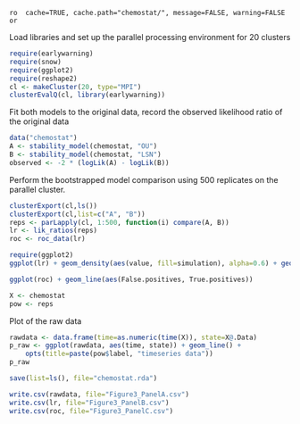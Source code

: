 `ro  cache=TRUE, cache.path="chemostat/", message=FALSE, warning=FALSE or`

Load libraries and set up the parallel processing environment for 20 clusters

```r
require(earlywarning)
require(snow)
require(ggplot2)
require(reshape2)
cl <- makeCluster(20, type="MPI")
clusterEvalQ(cl, library(earlywarning))
````

Fit both models to the original data, record the observed likelihood ratio of the original data

```r
data("chemostat")
A <- stability_model(chemostat, "OU")
B <- stability_model(chemostat, "LSN")
observed <- -2 * (logLik(A) - logLik(B))
````


Perform the bootstrapped model comparison using 500 replicates on the parallel cluster.  

```r
clusterExport(cl,ls())
clusterExport(cl,list=c("A", "B"))
reps <- parLapply(cl, 1:500, function(i) compare(A, B))
lr <- lik_ratios(reps)
roc <- roc_data(lr)
````

```r
require(ggplot2)
ggplot(lr) + geom_density(aes(value, fill=simulation), alpha=0.6) + geom_vline(aes(xintercept=observed))
```

```r
ggplot(roc) + geom_line(aes(False.positives, True.positives))
````



```r
X <- chemostat
pow <- reps
````

Plot of the raw data

```r
rawdata <- data.frame(time=as.numeric(time(X)), state=X@.Data)
p_raw <- ggplot(rawdata, aes(time, state)) + geom_line() + 
	opts(title=paste(pow$label, "timeseries data"))
p_raw
````

```r
save(list=ls(), file="chemostat.rda")
````

```r
write.csv(rawdata, file="Figure3_PanelA.csv")
write.csv(lr, file="Figure3_PanelB.csv")
write.csv(roc, file="Figure3_PanelC.csv")
```

